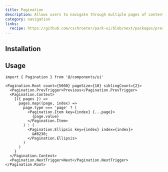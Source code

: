 ```yaml
---
title: Pagination
description: Allows users to navigate through multiple pages of content.
category: navigation
links:
  recipe: https://github.com/cschroeter/park-ui/blob/next/packages/preset/src/recipes/pagination.ts
---
```


<ComponentExample name="basic" />

## Installation

<InstallationGuide />

## Usage

```tsx
import { Pagination } from '@/components/ui'
```

```tsx
<Pagination.Root count={5000} pageSize={10} siblingCount={2}>
  <Pagination.PrevTrigger>Previous</Pagination.PrevTrigger>
  <Pagination.Context>
    {({ pages }) =>
      pages.map((page, index) =>
        page.type === 'page' ? (
          <Pagination.Item key={index} {...page}>
            {page.value}
          </Pagination.Item>
        ) : (
          <Pagination.Ellipsis key={index} index={index}>
            &#8230;
          </Pagination.Ellipsis>
        )
      )
    }
  </Pagination.Context>
  <Pagination.NextTrigger>Next</Pagination.NextTrigger>
</Pagination.Root>
```
